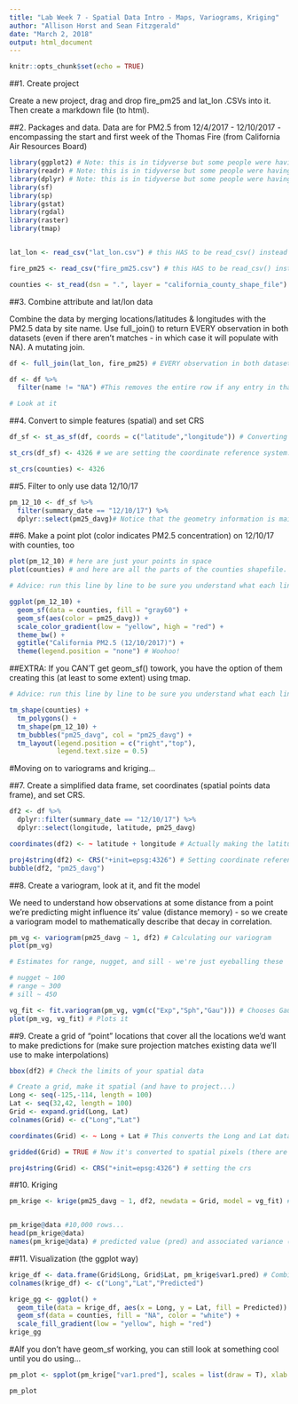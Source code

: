 ---
title: "Lab Week 7 - Spatial Data Intro - Maps, Variograms, Kriging"
author: "Allison Horst and Sean Fitzgerald"
date: "March 2, 2018"
output: html_document
---

```{r setup, include=FALSE}
knitr::opts_chunk$set(echo = TRUE)
```

##1. Create project

Create a new project, drag and drop fire_pm25 and lat_lon .CSVs into it. Then create a markdown file (to html).

##2. Packages and data. Data are for PM2.5 from 12/4/2017 - 12/10/2017 - encompassing the start and first week of the Thomas Fire (from California Air Resources Board)

```{r, message = FALSE, warning = FALSE}
library(ggplot2) # Note: this is in tidyverse but some people were having problems when loading tidyverse instead of ggplot2, so we're loading individual packages separately
library(readr) # Note: this is in tidyverse but some people were having problems when loading tidyverse instead of ggplot2, so we're loading individual packages separately
library(dplyr) # Note: this is in tidyverse but some people were having problems when loading tidyverse instead of ggplot2, so we're loading individual packages separately
library(sf)
library(sp)
library(gstat)
library(rgdal)
library(raster)
library(tmap)


lat_lon <- read_csv("lat_lon.csv") # this HAS to be read_csv() instead of read.csv() so it will read in as a "tbl_df" to work with some of the dplyr function later

fire_pm25 <- read_csv("fire_pm25.csv") # this HAS to be read_csv() instead of read.csv() so it will read in as a "tbl_df" to work with some of the dplyr function later

counties <- st_read(dsn = ".", layer = "california_county_shape_file")
```


##3. Combine attribute and lat/lon data

Combine the data by merging locations/latitudes & longitudes with the PM2.5 data by site name. Use full_join() to return EVERY observation in both datasets (even if there aren't matches - in which case it will populate with NA). A mutating join.
```{r}
df <- full_join(lat_lon, fire_pm25) # EVERY observation in both datasets

df <- df %>% 
  filter(name != "NA") #This removes the entire row if any entry in that row is NA

# Look at it
```

##4. Convert to simple features (spatial) and set CRS
```{r}
df_sf <- st_as_sf(df, coords = c("latitude","longitude")) # Converting df to a spatial features (sf) object. Notice when you do this, view df_sf and you'll see that now all spatial information shows up in a separate column (geometry) - simple features are great because the geometry is "sticky" -- we can work with the rest of the data frame, and it will assume that we want to retain the geometry associated with it

st_crs(df_sf) <- 4326 # we are setting the coordinate reference system.  4326 is Commonly used by organizations that provide GIS data for the entire globe or many countries. CRS used by Google Earth (https://www.nceas.ucsb.edu/~frazier/RSpatialGuides/OverviewCoordinateReferenceSystems.pdf)

st_crs(counties) <- 4326
```

##5. Filter to only use data 12/10/17
```{r}
pm_12_10 <- df_sf %>% 
  filter(summary_date == "12/10/17") %>% 
  dplyr::select(pm25_davg)# Notice that the geometry information is maintained. Why do we have to include dplyr:: here, you ask? - type ?select and you'll see that there are multiple "select()" functions.  One of them is in the raster package, which we loaded at the beginning.  SO, we need to specify for R that we want dplyr's select() function, NOT the select() function from the raster package.
```

##6. Make a point plot (color indicates PM2.5 concentration) on 12/10/17 with counties, too
```{r}
plot(pm_12_10) # here are just your points in space
plot(counties) # and here are all the parts of the counties shapefile. Pretty awesome that you can just use the plot() function to do this... that was NOT the case before sf came along!

# Advice: run this line by line to be sure you understand what each line of code is doing to your plot

ggplot(pm_12_10) +
  geom_sf(data = counties, fill = "gray60") +
  geom_sf(aes(color = pm25_davg)) +
  scale_color_gradient(low = "yellow", high = "red") +
  theme_bw() +
  ggtitle("California PM2.5 (12/10/2017)") +
  theme(legend.position = "none") # Woohoo!
```

##EXTRA: If you CAN'T get geom_sf() towork, you have the option of them creating this (at least to some extent) using tmap.

```{r}

# Advice: run this line by line to be sure you understand what each line of code is doing to your plot

tm_shape(counties) +
  tm_polygons() +
  tm_shape(pm_12_10) +
  tm_bubbles("pm25_davg", col = "pm25_davg") +
  tm_layout(legend.position = c("right","top"),
            legend.text.size = 0.5)
```


#Moving on to variograms and kriging...

##7. Create a simplified data frame, set coordinates (spatial points data frame), and set CRS.

```{r}
df2 <- df %>% 
  dplyr::filter(summary_date == "12/10/17") %>% 
  dplyr::select(longitude, latitude, pm25_davg)

coordinates(df2) <- ~ latitude + longitude # Actually making the latitude and longitude info from df meaningful spatial information

proj4string(df2) <- CRS("+init=epsg:4326") # Setting coordinate reference system
bubble(df2, "pm25_davg")
```

##8. Create a variogram, look at it, and fit the model

We need to understand how observations at some distance from a point we're predicting might influence its' value (distance memory) - so we create a variogram model to mathematically describe that decay in correlation. 
```{r}
pm_vg <- variogram(pm25_davg ~ 1, df2) # Calculating our variogram
plot(pm_vg)

# Estimates for range, nugget, and sill - we're just eyeballing these

# nugget ~ 100
# range ~ 300
# sill ~ 450

vg_fit <- fit.variogram(pm_vg, vgm(c("Exp","Sph","Gau"))) # Chooses Gaussian
plot(pm_vg, vg_fit) # Plots it
```

##9. Create a grid of "point" locations that cover all the locations we'd want to make predictions for (make sure projection matches existing data we'll use to make interpolations)

```{r}
bbox(df2) # Check the limits of your spatial data

# Create a grid, make it spatial (and have to project...)
Long <- seq(-125,-114, length = 100)
Lat <- seq(32,42, length = 100)
Grid <- expand.grid(Long, Lat)
colnames(Grid) <- c("Long","Lat")

coordinates(Grid) <- ~ Long + Lat # This converts the Long and Lat data to spatial points.

gridded(Grid) = TRUE # Now it's converted to spatial pixels (there are now centroid pixels that will be estimated by kriging)

proj4string(Grid) <- CRS("+init=epsg:4326") # setting the crs

```

##10. Kriging

```{r}
pm_krige <- krige(pm25_davg ~ 1, df2, newdata = Grid, model = vg_fit) # Doing ordinary kriging (that's the ~ 1)


pm_krige@data #10,000 rows...
head(pm_krige@data)
names(pm_krige@data) # predicted value (pred) and associated variance (var)

```

##11. Visualization (the ggplot way)
```{r}

krige_df <- data.frame(Grid$Long, Grid$Lat, pm_krige$var1.pred) # Combining your predicted values with your spatial pixel data
colnames(krige_df) <- c("Long","Lat","Predicted")

krige_gg <- ggplot() + 
  geom_tile(data = krige_df, aes(x = Long, y = Lat, fill = Predicted)) +
  geom_sf(data = counties, fill = "NA", color = "white") +
  scale_fill_gradient(low = "yellow", high = "red") 
krige_gg
```


#AIf you don't have geom_sf working, you can still look at something cool until you do using...

```{r}

pm_plot <- spplot(pm_krige["var1.pred"], scales = list(draw = T), xlab = "Longitude", ylab = "Latitude", col.regions = colorRampPalette(c("blueviolet","dodgerblue","skyblue","white"))(20))

pm_plot
```